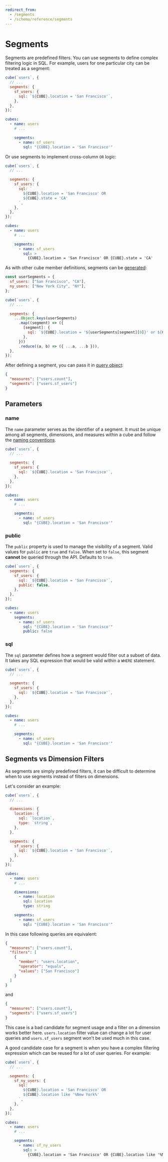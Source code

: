 ```yaml
---
redirect_from:
  - /segments
  - /schema/reference/segments
---
```


# Segments

Segments are predefined filters. You can use segments to define complex
filtering logic in SQL. For example, users for one particular city can be
treated as a segment:

<CodeTabs>

```javascript
cube(`users`, {
  // ...
  segments: {
    sf_users: {
      sql: `${CUBE}.location = 'San Francisco'`,
    },
  },
});
```

```yaml
cubes:
  - name: users
    # ...

    segments:
      - name: sf_users
        sql: "{CUBE}.location = 'San Francisco'"
```

</CodeTabs>

Or use segments to implement cross-column `OR` logic:

<CodeTabs>

```javascript
cube(`users`, {
  // ...

  segments: {
    sf_users: {
      sql: `
        ${CUBE}.location = 'San Francisco' OR
        ${CUBE}.state = 'CA'
      `,
    },
  },
});
```

```yaml
cubes:
  - name: users
    # ...

    segments:
      - name: sf_users
        sql: >
          {CUBE}.location = 'San Francisco' OR {CUBE}.state = 'CA'
```

</CodeTabs>

As with other cube member definitions, segments can be
[generated][ref-schema-gen]:

```javascript
const userSegments = {
  sf_users: ["San Francisco", "CA"],
  ny_users: ["New York City", "NY"],
};

cube(`users`, {
  // ...

  segments: {
    ...Object.keys(userSegments)
      .map((segment) => ({
        [segment]: {
          sql: `${CUBE}.location = '${userSegments[segment][0]}' or ${CUBE}.state = '${userSegments[segment][1]}'`,
        },
      }))
      .reduce((a, b) => ({ ...a, ...b })),
  },
});
```

After defining a segment, you can pass it in [query object][ref-backend-query]:

```json
{
  "measures": ["users.count"],
  "segments": ["users.sf_users"]
}
```

## Parameters

### name

The `name` parameter serves as the identifier of a segment. It must be unique
among all segments, dimensions, and measures within a cube and follow the
[naming conventions][ref-naming].

<CodeTabs>

```javascript
cube(`users`, {
  // ...

  segments: {
    sf_users: {
      sql: `${CUBE}.location = 'San Francisco'`,
    },
  },
});
```

```yaml
cubes:
  - name: users
    # ...

    segments:
      - name: sf_users
        sql: "{CUBE}.location = 'San Francisco'"
```

</CodeTabs>

### public

The `public` property is used to manage the visibility of a segment. Valid
values for `public` are `true` and `false`. When set to `false`, this segment
**cannot** be queried through the API. Defaults to `true`.

<CodeTabs>

```javascript
cube(`users`, {
  segments: {
    sf_users: {
      sql: `${CUBE}.location = 'San Francisco'`,
      public: false,
    },
  },
});
```

```yaml
cubes:
  - name: users
    segments:
      - name: sf_users
        sql: "{CUBE}.location = 'San Francisco'"
        public: false
```

</CodeTabs>

### sql

The `sql` parameter defines how a segment would filter out a subset of data. It
takes any SQL expression that would be valid within a `WHERE` statement.

<CodeTabs>

```javascript
cube(`users`, {
  // ...

  segments: {
    sf_users: {
      sql: `${CUBE}.location = 'San Francisco'`,
    },
  },
});
```

```yaml
cubes:
  - name: users
    # ...

    segments:
      - name: sf_users
        sql: "{CUBE}.location = 'San Francisco'"
```

</CodeTabs>

## Segments vs Dimension Filters

As segments are simply predefined filters, it can be difficult to determine when
to use segments instead of filters on dimensions.

Let's consider an example:

<CodeTabs>

```javascript
cube(`users`, {
  // ...

  dimensions: {
    location: {
      sql: `location`,
      type: `string`,
    },
  },

  segments: {
    sf_users: {
      sql: `${CUBE}.location = 'San Francisco'`,
    },
  },
});
```

```yaml
cubes:
  - name: users
    # ...

    dimensions:
      - name: location
        sql: location
        type: string

    segments:
      - name: sf_users
        sql: "{CUBE}.location = 'San Francisco'"
```

</CodeTabs>

In this case following queries are equivalent:

```json
{
  "measures": ["users.count"],
  "filters": [
    {
      "member": "users.location",
      "operator": "equals",
      "values": ["San Francisco"]
    }
  ]
}
```

and

```json
{
  "measures": ["users.count"],
  "segments": ["users.sf_users"]
}
```

This case is a bad candidate for segment usage and a filter on a dimension works
better here. `users.location` filter value can change a lot for user queries and
`users.sf_users` segment won't be used much in this case.

A good candidate case for a segment is when you have a complex filtering
expression which can be reused for a lot of user queries. For example:

<CodeTabs>

```javascript
cube(`users`, {
  // ...

  segments: {
    sf_ny_users: {
      sql: `
        ${CUBE}.location = 'San Francisco' OR
        ${CUBE}.location like '%New York%'
      `,
    },
  },
});
```

```yaml
cubes:
  - name: users
    # ...

    segments:
      - name: sf_ny_users
        sql: >
          {CUBE}.location = 'San Francisco' OR {CUBE}.location like '%New York%'
```

</CodeTabs>

[ref-backend-query]: /product/apis-integrations/rest-api/query-format
[ref-schema-gen]: /guides/recipes/code-reusability/schema-generation
[ref-naming]: /product/data-modeling/syntax#naming
